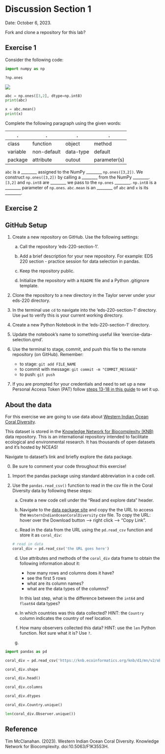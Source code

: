 # Discussion Section 1

Date: October 6, 2023.

Fork and clone a repository for this lab?

## Exercise 1
Consider the following code:


```python
import numpy as np

?np.ones
```
![](/images/lesson-1/np-ones-docstring.png)

```python
abc = np.ones([3,2], dtype=np.int8)
print(abc)

x = abc.mean()
print(x)
```

Complete the following paragraph using the given words:

| . | . | .| .|
|---|---|---|---|
| class | function | object |method |
| variable | non-default |data-type |default |
|package | attribute | outout | parameter(s) | optional|

`abc` is a ________ assigned to the NumPy ________ `np.ones([3,2])`. We construct `np.ones([3,2])` by calling a ________ from the NumPy ________. `[3,2]` and `np.int8` are ________ we pass to the `np.ones` ________. `np.int8` is a ________ parameter of `np.ones`. `abc.mean` is an ________ of `abc` and `x` is its ________. 

## Exercise 2
:::{.callout-tip}
## GitHub Setup
1. Create a new repository on GitHub. Use the following settings:

    a. Call the repository 'eds-220-section-1'.

    b. Add a brief description for your new repository. For example: EDS 220 section - practice session for data selection in pandas.

    c. Keep the repository public.

    d. Initialize the repository with a `README` file and a Python .gitignore template.

2. Clone the repository to a new directory in the Taylor server under your eds-220 directory.

3. In the terminal use `cd` to navigate into the 'eds-220-section-1' directory. Use `pwd` to verify this is your current working directory.

3. Create a new Python Notebook in the 'eds-220-section-1' directory. 

4. Update the notebook's name to something useful like 'exercise-data-selection.qmd'.

5. Use the terminal to stage, commit, and push this file to the remote repository (on GitHub). Remember:
    - to stage: `git add FILE_NAME`
    - to commit with message: `git commit -m "COMMIT_MESSAGE"`
    - to push: `git push`

6. If you are prompted for your credentials and need to set up a new Personal Access Token (PAT) follow [steps 13-18 in this guide](https://docs.google.com/document/d/1Pk6_rUDdFjdGg-YVo9Cl8ET3iDsYahyaP0VMRD4UHUk/edit?usp=sharing/) to set it up.
:::


:::{.callout-note}
## About the data

For this exercise we are going to use data about  [Western Indian Ocean Coral Diversity](https://knb.ecoinformatics.org/view/doi%3A10.5063%2FF1K35S3H).

This dataset is stored in the [Knowledge Network for Biocomplexity (KNB)](https://knb.ecoinformatics.org) data repository. This is an international repository intended to facilitate ecological and environmental research. It has thousands of open datasets and it's hosted by NCEAS!

 Navigate to dataset's link and briefly explore the data package.
:::

0. Be sure to comment your code throughout this exercise!

1. Import the pandas package using standard abbreviation in a code cell.

2. Use the `pandas.read_csv()` function to read in the csv file in the Coral Diversity data by following these steps:

    a. Create a new code cell under the “Read and explore data” header.

    b. Navigate to the [data package site](https://knb.ecoinformatics.org/view/doi%3A10.5063%2FF1K35S3H) and copy the the URL to access the `WesternIndianOceanCoralDiversity` csv file. To copy the URL: hover over the Download button –> right click –> “Copy Link".

    c. Read in the data from the URL using the `pd.read_csv` function and store it as `coral_div`:

    ```python
    # read in data
    coral_div = pd.read_csv('the URL goes here')
    ```

    d. Use attributes and methods of the `coral_div` data frame to obtain the following information about it:
        - how many rows and columns does it have?
        - see the first 5 rows
        - what are its column names?
        - what are the data types of the columns?
    
        In this last step, what is the difference between the `int64` and `float64` data types?

    e. In which countries was this data collected? HINT: the `Country` column indicates the country of reef location. 

    f. How many observers collected this data? HINT: use the `len` Python function. Not sure what it is? Use `?`.

    g. 

    

```python
import pandas as pd

coral_div = pd.read_csv('https://knb.ecoinformatics.org/knb/d1/mn/v2/object/urn%3Auuid%3Ae7d12a5a-f1a9-4a3e-aaa5-5222f67e799d')
```

```python
coral_div.shape
``` 

```python
coral_div.head()
```

```python
coral_div.columns
```

```python
coral_div.dtypes
```

```python
coral_div.Country.unique()
```

```python
len(coral_div.Observer.unique())
```

## Reference
Tim McClanahan. (2023). Western Indian Ocean Coral Diversity. Knowledge Network for Biocomplexity. doi:10.5063/F1K35S3H.
